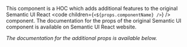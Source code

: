 
This component is a HOC which adds additional features to the original Semantic UI React <code children={`<${props.componentName} />`} /> component. The documentation for the props of the original Semantic UI component is available on <InlineSemanticLink path={props.semanticPath}>Semantic UI React website</InlineSemanticLink>.

<If condition={props.additionalProps}>
    <i>The documentation for the additional props is available below.</i>
</If>


